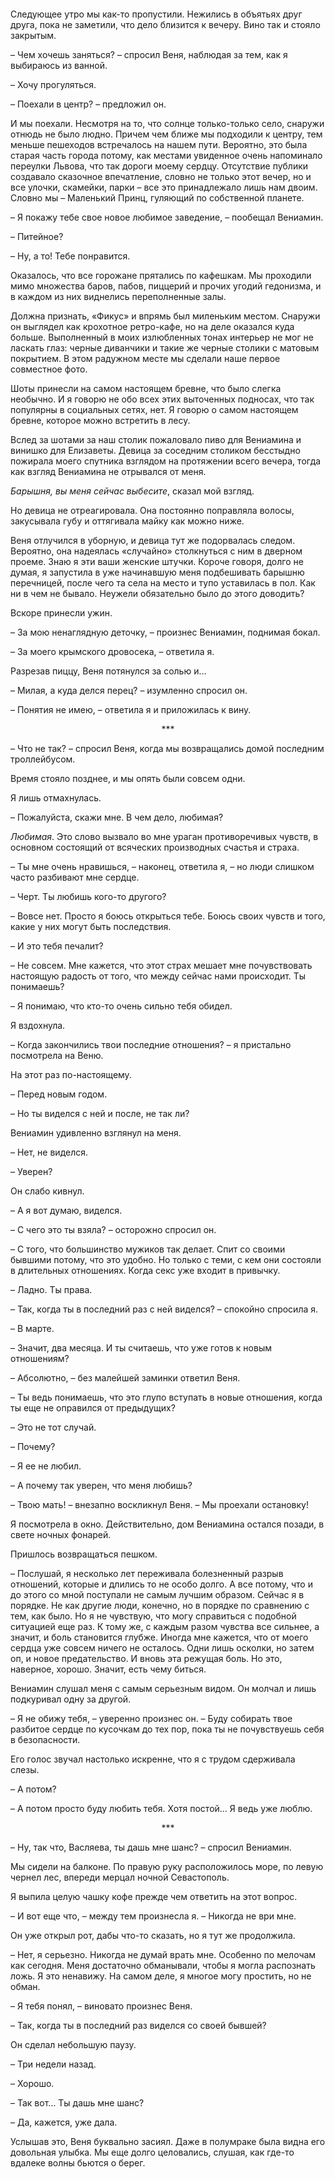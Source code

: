 # &nbsp; {#chapter-10}

Следующее утро мы как-то пропустили. Нежились в объятьях друг друга, пока не заметили, что дело близится к вечеру. Вино так и стояло закрытым.

– Чем хочешь заняться? – спросил Веня, наблюдая за тем, как я выбираюсь из ванной.

– Хочу прогуляться.

– Поехали в центр? – предложил он.

И мы поехали. Несмотря на то, что солнце только-только село, снаружи отнюдь не было людно. Причем чем ближе мы подходили к центру, тем меньше пешеходов встречалось на нашем пути. Вероятно, это была старая часть города потому, как местами увиденное очень напоминало переулки Львова, что так дороги моему сердцу. Отсутствие публики создавало сказочное впечатление, словно не только этот вечер, но и все улочки, скамейки, парки – все это принадлежало лишь нам двоим. Словно мы – Маленький Принц, гуляющий по собственной планете.

– Я покажу тебе свое новое любимое заведение, – пообещал Вениамин.

– Питейное?

– Ну, а то! Тебе понравится.

Оказалось, что все горожане прятались по кафешкам. Мы проходили мимо множества баров, пабов, пиццерий и прочих угодий гедонизма, и в каждом из них виднелись переполненные залы. 

Должна признать, «Фикус» и впрямь был миленьким местом. Снаружи он выглядел как крохотное ретро-кафе, но на деле оказался куда больше. Выполненный в моих излюбленных тонах интерьер не мог не ласкать глаз: черные диванчики и такие же черные столики с матовым покрытием. В этом радужном месте мы сделали наше первое совместное фото. 

Шоты принесли на самом настоящем бревне, что было слегка необычно. И я говорю не обо всех этих выточенных подносах, что так популярны в социальных сетях, нет. Я говорю о самом настоящем бревне, которое можно встретить в лесу. 

Вслед за шотами за наш столик пожаловало пиво для Вениамина и винишко для Елизаветы. Девица за соседним столиком бесстыдно пожирала моего спутника взглядом на протяжении всего вечера, тогда как взгляд Вениамина не отрывался от меня. 

*Барышня, вы меня сейчас выбесите*, сказал мой взгляд.

Но девица не отреагировала. Она постоянно поправляла волосы, закусывала губу и оттягивала майку как можно ниже. 

Веня отлучился в уборную, и девица тут же подорвалась следом. Вероятно, она надеялась «случайно» столкнуться с ним в дверном проеме. Знаю я эти ваши женские штучки. Короче говоря, долго не думая, я запустила в уже начинавшую меня подбешивать барышню перечницей, после чего та села на место и тупо уставилась в пол. Как ни в чем не бывало. Неужели обязательно было до этого доводить?

Вскоре принесли ужин.

– За мою ненаглядную деточку, – произнес Вениамин, поднимая бокал. 

– За моего крымского дровосека, – ответила я.

Разрезав пиццу, Веня потянулся за солью и…

– Милая, а куда делся перец? – изумленно спросил он.

– Понятия не имею, – ответила я и приложилась к вину.

<div style="text-align: center;">***</div>

– Что не так? – спросил Веня, когда мы возвращались домой последним троллейбусом. 

Время стояло позднее, и мы опять были совсем одни.

Я лишь отмахнулась.

– Пожалуйста, скажи мне. В чем дело, любимая?

*Любимая*. Это слово вызвало во мне ураган противоречивых чувств, в основном состоящий от всяческих производных счастья и страха.

– Ты мне очень нравишься, – наконец, ответила я, – но люди слишком часто разбивают мне сердце.

– Черт. Ты любишь кого-то другого?

– Вовсе нет. Просто я боюсь открыться тебе. Боюсь своих чувств и того, какие у них могут быть последствия.

– И это тебя печалит?

– Не совсем. Мне кажется, что этот страх мешает мне почувствовать настоящую радость от того, что между сейчас нами происходит. Ты понимаешь?

– Я понимаю, что кто-то очень сильно тебя обидел.

Я вздохнула.

– Когда закончились твои последние отношения? – я пристально посмотрела на Веню. 

На этот раз по-настоящему.

– Перед новым годом.

– Но ты виделся с ней и после, не так ли?

Вениамин удивленно взглянул на меня.

– Нет, не виделся.

– Уверен?

Он слабо кивнул.

– А я вот думаю, виделся.

– С чего это ты взяла? – осторожно спросил он.

– С того, что большинство мужиков так делает. Спит со своими бывшими потому, что это удобно. Но только с теми, с кем они состояли в длительных отношениях. Когда секс уже входит в привычку.

– Ладно. Ты права.

– Так, когда ты в последний раз с ней виделся? – спокойно спросила я.

– В марте.

– Значит, два месяца. И ты считаешь, что уже готов к новым отношениям?

– Абсолютно, – без малейшей заминки ответил Веня.

– Ты ведь понимаешь, что это глупо вступать в новые отношения, когда ты еще не оправился от предыдущих? 

– Это не тот случай.

– Почему?

– Я ее не любил.

– А почему так уверен, что меня любишь?

– Твою мать! – внезапно воскликнул Веня. – Мы проехали остановку!

Я посмотрела в окно. Действительно, дом Вениамина остался позади, в свете ночных фонарей.

Пришлось возвращаться пешком.

– Послушай, я несколько лет переживала болезненный разрыв отношений, которые и длились то не особо долго. А все потому, что и до этого со мной поступали не самым лучшим образом. Сейчас я в порядке. Не как другие люди, конечно, но в порядке по сравнению с тем, как было. Но я не чувствую, что могу справиться с подобной ситуацией еще раз. К тому же, с каждым разом чувства все сильнее, а значит, и боль становится глубже. Иногда мне кажется, что от моего сердца уже совсем ничего не осталось. Одни лишь осколки, но затем оп, и новое предательство. И вновь эта режущая боль. Но это, наверное, хорошо. Значит, есть чему биться.

Вениамин слушал меня с самым серьезным видом. Он молчал и лишь подкуривал одну за другой.

– Я не обижу тебя, – уверенно произнес он. – Буду собирать твое разбитое сердце по кусочкам до тех пор, пока ты не почувствуешь себя в безопасности. 

Его голос звучал настолько искренне, что я с трудом сдерживала слезы.

– А потом?

– А потом просто буду любить тебя. Хотя постой… Я ведь уже люблю.

<div style="text-align: center;">***</div>

– Ну, так что, Васляева, ты дашь мне шанс? – спросил Вениамин.

Мы сидели на балконе. По правую руку расположилось море, по левую чернел лес, впереди мерцал ночной Севастополь. 

Я выпила целую чашку кофе прежде чем ответить на этот вопрос.

– И вот еще что, – между тем произнесла я. – Никогда не ври мне.

Он уже открыл рот, дабы что-то сказать, но я тут же продолжила.

– Нет, я серьезно. Никогда не думай врать мне. Особенно по мелочам как сегодня. Меня достаточно обманывали, чтобы я могла распознать ложь. Я это ненавижу. На самом деле, я многое могу простить, но не обман.

– Я тебя понял, – виновато произнес Веня.

– Так, когда ты в последний раз виделся со своей бывшей?

Он сделал небольшую паузу.

– Три недели назад.

– Хорошо.

– Так вот… Ты дашь мне шанс?

– Да, кажется, уже дала.

Услышав это, Веня буквально засиял. Даже в полумраке была видна его довольная улыбка. Мы еще долго целовались, слушая, как где-то вдалеке волны бьются о берег. 
